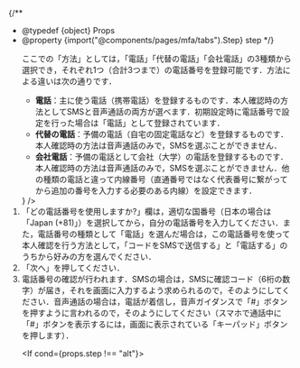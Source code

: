 

{/**
  * @typedef {object} Props
  * @property {import("@components/pages/mfa/tabs").Step} step
  */}

<ol>
  <If cond={props.step === "alt"}>
    <Fragment>
      <AltAddMethod
        selection="登録したい種類の電話番号"
        methodSupplement={
          <Fragment>
            ここでの「方法」としては，「電話」「代替の電話」「会社電話」の3種類から選択でき，それぞれ1つ（合計3つまで）の電話番号を登録可能です．方法による違いは次の通りです．
            <ul>
              <li><strong>電話</strong>：主に使う電話（携帯電話）を登録するものです．本人確認時の方法としてSMSと音声通話の両方が選べます．初期設定時に電話番号で設定を行った場合は「電話」として登録されています．</li>
              <li><strong>代替の電話</strong>：予備の電話（自宅の固定電話など）を登録するものです．本人確認時の方法は音声通話のみで，SMSを選ぶことができません．</li>
              <li><strong>会社電話</strong>：予備の電話として会社（大学）の電話を登録するものです．本人確認時の方法は音声通話のみで，SMSを選ぶことができません．他の種類の電話と違って内線番号（直通番号ではなく代表番号に繋がってから追加の番号を入力する必要のある内線）を設定できます．</li>
            </ul>
          </Fragment>
        }
      />
    </Fragment>
    <Fragment slot="else">
      <FirstAccess />
      <FirstAnotherMethod selection="「電話」" />
    </Fragment>
  </If>

  <li>
    「どの電話番号を使用しますか?」欄は，適切な国番号（日本の場合は「Japan (+81)」）を選択してから，自分の電話番号を入力してください．また，<If cond={props.step === "alt"}>電話番号の種類として「電話」を選んだ場合は，</If>この電話番号を使って本人確認を行う方法として，「コードをSMSで送信する」と「電話する」のうちから好みの方を選んでください．
    <Image src={{ first, alt }[props.step]} alt="" />
  </li>
  <If cond={props.step === "first"}>
    <li>「次へ」を押してください．</li>
  </If>
  <li>
    電話番号の確認が行われます．SMSの場合は，SMSに確認コード（6桁の数字）が届き，それを画面に入力するよう求められるので，そのようにしてください．音声通話の場合は，電話が着信し，音声ガイダンスで「#」ボタンを押すように言われるので，そのようにしてください（スマホで通話中に「#」ボタンを表示するには，画面に表示されている「キーパッド」ボタンを押します）．
  </li>

  <If cond={props.step !== "alt"}>
    <FirstEmail />
  </If>
</ol>
